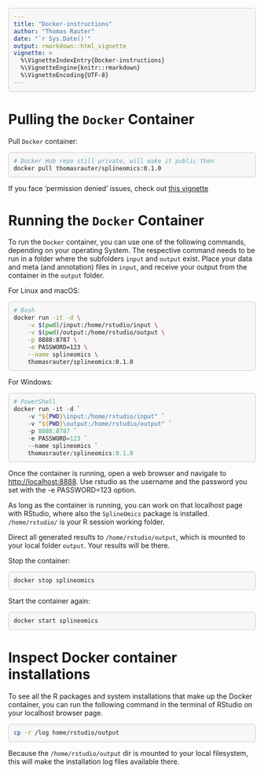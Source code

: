 ```yaml
---
title: "Docker-instructions"
author: "Thomas Rauter"
date: "`r Sys.Date()`"
output: rmarkdown::html_vignette
vignette: >
  %\VignetteIndexEntry{Docker-instructions}
  %\VignetteEngine{knitr::rmarkdown}
  %\VignetteEncoding{UTF-8}
---
```


```{=html}
<style>
.sourceCode pre {
  background-color: #f7f7f7;
  padding: 10px;
  border: 1px solid #ccc;
  border-radius: 5px;
  overflow-x: auto;
  position: relative;
}

.copy-btn {
  position: absolute;
  top: 10px;
  right: 10px;
  border: none;
  background: #4CAF50;
  color: white;
  padding: 5px 10px;
  cursor: pointer;
  border-radius: 5px;
}

.copy-btn:hover {
  background: #45a049;
}
</style>
```
```{=html}
<script>
document.addEventListener("DOMContentLoaded", function() {
  document.querySelectorAll(".sourceCode pre").forEach(function(block) {
    var button = document.createElement("button");
    button.innerHTML = "Copy";
    button.className = "copy-btn";
    block.appendChild(button);

    button.addEventListener("click", function() {
      var code = Array.from(block.childNodes)
                      .filter(node => node.nodeType === Node.TEXT_NODE)
                      .map(node => node.textContent)
                      .join('');
      navigator.clipboard.writeText(code).then(function() {
        button.innerHTML = "Copied!";
        setTimeout(function() {
          button.innerHTML = "Copy";
        }, 2000);
      });
    });
  });
});
</script>
```
# Pulling the `Docker` Container

Pull `Docker` container:

``` sh
# Docker Hub repo still private, will make it public then
docker pull thomasrauter/splineomics:0.1.0
```

If you face 'permission denied' issues, check out [this vignette](https://raw.githubusercontent.com/csbg/SplineOmics/main/doc/Docker_permission_denied.html)

# Running the `Docker` Container

To run the `Docker` container, you can use one of the following commands, depending on your operating System. The respective command needs to be run in a folder where the subfolders `input` and `output` exist. Place your data and meta (and annotation) files in `input`, and receive your output from the container in the `output` folder.

For Linux and macOS:

``` sh
# Bash
docker run -it -d \
    -v $(pwd)/input:/home/rstudio/input \
    -v $(pwd)/output:/home/rstudio/output \
    -p 8888:8787 \
    -e PASSWORD=123 \
    --name splineomics \
    thomasrauter/splineomics:0.1.0
```

For Windows:

``` powershell
# PowerShell
docker run -it -d `
    -v "${PWD}\input:/home/rstudio/input" `
    -v "${PWD}\output:/home/rstudio/output" `
    -p 8888:8787 `
    -e PASSWORD=123 `
    --name splineomics `
    thomasrauter/splineomics:0.1.0
```

Once the container is running, open a web browser and navigate to <http://localhost:8888>. Use rstudio as the username and the password you set with the -e PASSWORD=123 option.

As long as the container is running, you can work on that localhost page with RStudio, where also the `SplineOmics` package is installed. `/home/rstudio/` is your R session working folder.

Direct all generated results to `/home/rstudio/output`, which is mounted to your local folder `output`. Your results will be there.

Stop the container:

``` sh
docker stop splineomics
```

Start the container again:

``` sh
docker start splineomics
```

# Inspect Docker container installations

To see all the R packages and system installations that make up the Docker container, you can run the following command in the terminal of RStudio on your localhost browser page.

``` sh
cp -r /log home/rstudio/output
```

Because the `/home/rstudio/output` dir is mounted to your local filesystem, this will make the installation log files available there.
